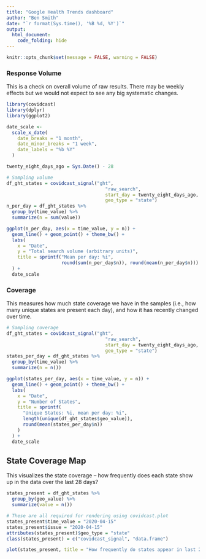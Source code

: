 ```yaml
---
title: "Google Health Trends dashboard"
author: "Ben Smith"
date: "`r format(Sys.time(), '%B %d, %Y')`"
output:
  html_document:
    code_folding: hide
---
```


```r
knitr::opts_chunk$set(message = FALSE, warning = FALSE)
```

### Response Volume

This is a check on overall volume of raw results. There may be weekly effects but we would not expect to see any big systematic changes.

```r
library(covidcast)
library(dplyr)
library(ggplot2)

date_scale <-
  scale_x_date(
    date_breaks = "1 month",
    date_minor_breaks = "1 week",
    date_labels = "%b %Y"
  )

twenty_eight_days_ago = Sys.Date() - 28

# Sampling volume
df_ght_states = covidcast_signal("ght",
                                    "raw_search",
                                    start_day = twenty_eight_days_ago,
                                    geo_type = "state")
n_per_day = df_ght_states %>%
  group_by(time_value) %>%
  summarize(n = sum(value))

ggplot(n_per_day, aes(x = time_value, y = n)) +
  geom_line() + geom_point() + theme_bw() +
  labs(
    x = "Date",
    y = "Total search volume (arbitrary units)",
    title = sprintf("Mean per day: %i",
                    round(sum(n_per_day$n)), round(mean(n_per_day$n)))
  ) +
  date_scale
```

### Coverage

This measures how much state coverage we have in the samples (i.e., how many unique states are present each day), and how it has recently changed over time.

```r
# Sampling coverage
df_ght_states = covidcast_signal("ght",
                                    "raw_search",
                                    start_day = twenty_eight_days_ago,
                                    geo_type = "state")
states_per_day = df_ght_states %>%
  group_by(time_value) %>%
  summarize(n = n())

ggplot(states_per_day, aes(x = time_value, y = n)) +
  geom_line() + geom_point() + theme_bw() +
  labs(
    x = "Date",
    y = "Number of States",
    title = sprintf(
      "Unique States: %i, mean per day: %i",
      length(unique(df_ght_states$geo_value)),
      round(mean(states_per_day$n))
    )
  ) +
  date_scale
```

## State Coverage Map

This visualizes the state coverage -- how frequently does each state show up in the data over the last 28 days?

```r

states_present = df_ght_states %>%
  group_by(geo_value) %>%
  summarize(value = n())

# These are all required for rendering using covidcast.plot
states_present$time_value = "2020-04-15"
states_present$issue = "2020-04-15"
attributes(states_present)$geo_type = "state"
class(states_present) = c("covidcast_signal", "data.frame")

plot(states_present, title = "How frequently do states appear in last 28 days?", range=c(0, 28))
```